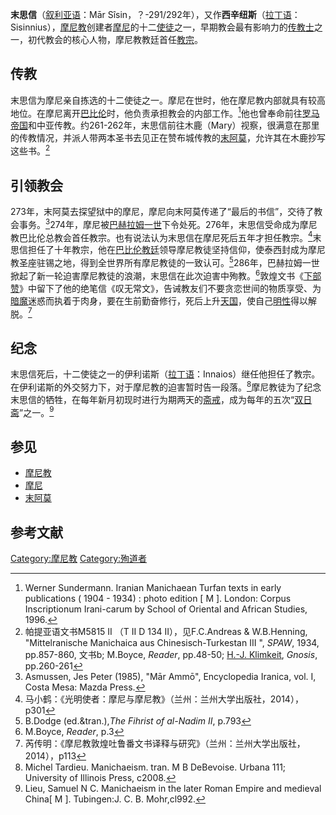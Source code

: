 {{noteTA
|1=zh-hant:下部讚; zh-hans:下部赞;
}}

'''末思信'''（[[叙利亚语|叙利亚语]]：Mār Sîsin，？-291/292年），又作'''西辛纽斯'''（[[拉丁语|拉丁语]]：Sisinnius），[[摩尼教|摩尼教]]创建者[[摩尼|摩尼]]的十二[[使徒|使徒]]之一，早期教会最有影响力的[[传教士|传教士]]之一，初代教会的核心人物，摩尼教教廷首任[[教宗|教宗]]。

== 传教 ==

末思信为摩尼亲自拣选的十二使徒之一。摩尼在世时，他在摩尼教内部就具有较高地位。在摩尼离开[[巴比伦|巴比伦]]时，他负责承担教会的内部工作。<ref>Werner Sundermann. Iranian Manichaean Turfan texts in early publications ( 1904 - 1934) : photo edition [ M ]. London: Corpus Inscriptionum Irani-carum by School of Oriental and African Studies, 1996.</ref>他也曾奉命前往[[罗马帝国|罗马帝国]]和中亚传教。约261-262年，末思信前往木鹿（Mary）视察，很满意在那里的传教情况，并派人带两本圣书去见正在赞布城传教的[[末阿莫|末阿莫]]，允许其在木鹿抄写这些书。<ref>帕提亚语文书M5815 II （T II D 134 II），见F.C.Andreas & W.B.Henning, "Mittelranische Manichaica aus Chinesisch-Turkestan III ", ''SPAW'', 1934, pp.857-860, 文书b; M.Boyce, ''Reader'', pp.48-50; [[H.-J._Klimkeit|H.-J. Klimkeit]], ''Gnosis'', pp.260-261</ref>

== 引领教会 ==

273年，末阿莫去探望狱中的摩尼，摩尼向末阿莫传递了“最后的书信”，交待了教会事务。<ref>Asmussen, Jes Peter (1985), "Mār Ammō", Encyclopedia Iranica, vol. I, Costa Mesa: Mazda Press.</ref>274年，摩尼被[[巴赫拉姆一世|巴赫拉姆一世]]下令处死。276年，末思信受命成为摩尼教巴比伦总教会首任教宗。也有说法认为末思信在摩尼死后五年才担任教宗。<ref>马小鹤：《光明使者：摩尼与摩尼教》（兰州：兰州大学出版社，2014），p301</ref>末思信担任了十年教宗，他在[[教廷（摩尼教）|巴比伦教廷]]领导摩尼教徒坚持信仰，使泰西封成为摩尼教圣座驻锡之地，得到全世界所有摩尼教徒的一致认可。<ref>B.Dodge (ed.&tran.),''The Fihrist of al-Nadim II'', p.793</ref>286年，巴赫拉姆一世掀起了新一轮迫害摩尼教徒的浪潮，末思信在此次迫害中殉教。<ref>M.Boyce, ''Reader'', p.3</ref>敦煌文书《[[下部讚|下部赞]]》中留下了他的绝笔信《叹无常文》，告诫教友们不要贪恋世间的物质享受、为[[暗魔|暗魔]]迷惑而执着于肉身，要在生前勤奋修行，死后上升[[天国|天国]]，使自己[[明性|明性]]得以解脱。<ref>芮传明：《摩尼教敦煌吐鲁番文书译释与研究》（兰州：兰州大学出版社，2014），p113</ref>

== 纪念 ==

末思信死后，十二使徒之一的伊利诺斯（[[拉丁语|拉丁语]]：Innaios）继任他担任了教宗。在伊利诺斯的外交努力下，对于摩尼教的迫害暂时告一段落。<ref>Michel Tardieu. Manichaeism. tran. M B DeBevoise. Urbana 111; University of Illinois Press, c2008.</ref>摩尼教徒为了纪念末思信的牺牲，在每年新月初现时进行为期两天的[[斋戒|斋戒]]，成为每年的五次“[[双日斋|双日斋]]”之一。<ref>Lieu, Samuel N C. Manichaeism in the later Roman Empire and medieval China[ M ]. Tubingen:J. C. B. Mohr,cl992.</ref>

== 参见 ==
*[[摩尼教|摩尼教]]
*[[摩尼|摩尼]]
*[[末阿莫|末阿莫]]

== 参考文献 ==

{{Reflist|30em}}

{{摩尼教页脚}}
[[Category:摩尼教|Category:摩尼教]]
[[Category:殉道者|Category:殉道者]]